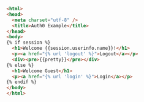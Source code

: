 ```html webappexample/templates/index.html lines
<html>
<head>
  <meta charset="utf-8" />
  <title>Auth0 Example</title>
</head>
<body>
{% if session %}
  <h1>Welcome {{session.userinfo.name}}!</h1>
  <p><a href="{% url 'logout' %}">Logout</a></p>
  <div><pre>{{pretty}}</pre></div>
{% else %}
  <h1>Welcome Guest</h1>
  <p><a href="{% url 'login' %}">Login</a></p>
{% endif %}
</body>
</html>
```
